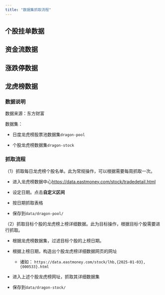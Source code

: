 ```yaml
---
title: "数据集抓取流程"
---
```



## 个股挂单数据


## 资金流数据


## 涨跌停数据


## 龙虎榜数据

### 数据说明

数据来源：东方财富

数据集：

- 日度龙虎榜股票池数据集`dragon-pool`

- 个股龙虎榜数据集`dragon-stock`


### 抓取流程


（1）抓取每日龙虎榜个股名单。此为常规操作，可以根据需要每周抓取一次。

- 进入龙虎榜数据中心<https://data.eastmoney.com/stock/tradedetail.html>

- 设定日期。点击**自定义区间**

- 按日期抓取表格

- 保存到`data/dragon-pool/`

（2）抓取目标个股的龙虎榜上榜详细数据。此为目标操作，根据目标个股需要进行抓取。

- 根据龙虎榜数据集，过滤目标个股的上榜日期。

- 根据上榜日期，构造出个股龙虎榜详细数据网页的网址

    - 诸如： `https://data.eastmoney.com/stock/lhb,{2025-01-03},{000533}.html`

- 进入上述个股龙虎榜网址，抓取其详细数据集

- 保存到`data/dragon-stock/`



